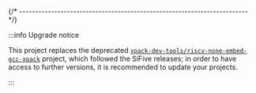 
{/* ------------------------------------------------------------------------ */}

:::info Upgrade notice

This project replaces the deprecated
[`xpack-dev-tools/riscv-none-embed-gcc-xpack`](https://github.com/xpack-dev-tools/riscv-none-embed-gcc-xpack)
project, which followed the SiFive releases;
in order to have access to further versions,
it is recommended to update your projects.

:::
